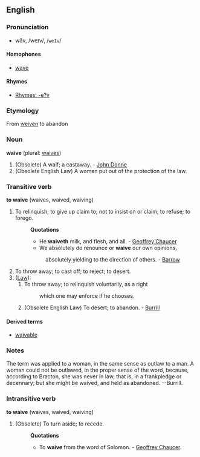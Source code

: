 {{rfc}}


==English==
===Pronunciation===
*wāv, /weɪv/, /<tt>weIv</tt>/

====Homophones====
*[[wave]]

====Rhymes====
*[[Rhymes:English:-e?v|Rhymes: -e?v]]

===Etymology===
From [[weiven]] to abandon

===Noun===
'''waive''' (plural: [[waives]])

# (Obsolete) A waif; a castaway. - [[w:John Donne|John Donne]]
# (Obsolete English Law) A woman put out of the protection of the law.

===Transitive verb=== <!-- Connects a Subject to an Object -->
'''to waive''' (waives, waived, waiving)

# To relinquish; to give up claim to; not to insist on or claim; to refuse; to forego.
#:'''Quotations'''
#:*He '''waiveth''' milk, and flesh, and all. - [[w:Geoffrey Chaucer|Geoffrey Chaucer]]
#:*We absolutely do renounce or '''waive''' our own opinions,
#::absolutely yielding to the direction of others. - [[w:Barrow|Barrow]] <!-- Verifying -->
# To throw away; to cast off; to reject; to desert.
# ([[Law]]):
## To throw away; to relinquish voluntarily, as a right
##: which one may enforce if he chooses.
## (Obsolete English Law) To desert; to abandon. - [[w:Burrill|Burrill]] <!-- Verifying -->


====Derived terms====
*[[waivable]]

===Notes=== The term was applied to a woman, in the same sense as outlaw to a man. A woman could not be outlawed, in the proper sense of the word, because, according to Bracton, she was never in law, that is, in a  frankpledge or decennary; but she might be waived, and held as abandoned. --Burrill.

===Intransitive verb===
'''to waive''' (waives, waived, waiving)

# (Obsolete) To turn aside; to recede.
#:'''Quotations'''
#:*To '''waive''' from the word of Solomon. - [[w:Geoffrey Chaucer|Geoffrey Chaucer]].